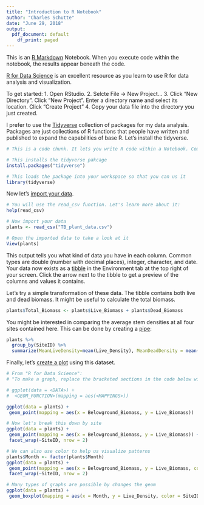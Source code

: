 ```yaml
---
title: "Introduction to R Notebook"
author: "Charles Schutte"
date: "June 29, 2018"
output:
  pdf_document: default
    df_print: paged
---
```


This is an [R Markdown](http://rmarkdown.rstudio.com) Notebook. When you execute code within the notebook, the results appear beneath the code. 

[R for Data Science](http://r4ds.had.co.nz/) is an excellent resource as you learn to use R for data analysis and visualization.

To get started:
1. Open RStudio. 
2. Selcte File -> New Project... 
3. Click "New Directory". Click "New Project". Enter a directory name and select its location. Click "Create Project"
4. Copy your data file into the directory you just created.

I prefer to use the [Tidyverse](https://www.tidyverse.org/) collection of packages for my data analysis. Packages are just collections of R functions that people have written and published to expand the capabilities of base R. Let's install the tidyverse.

```r
# This is a code chunk. It lets you write R code within a Notebook. Commented lines like this one are not run in the code.

# This installs the tidyverse pakcage
install.packages("tidyverse")

# This loads the package into your workspace so that you can us it
library(tidyverse)
```

Now let's [import your data](http://r4ds.had.co.nz/data-import.html).

```r
# You will use the read_csv function. Let's learn more about it:
help(read_csv)

# Now import your data
plants <- read_csv("TB_plant_data.csv")

# Open the imported data to take a look at it
View(plants)
```

This output tells you what kind of data you have in each column. Common types are double (number with decimal places), integer, character, and date. Your data now exists as a [tibble](http://r4ds.had.co.nz/tibbles.html) in the Environment tab at the top right of your screen. Click the arrow next to the tibble to get a preview of the columns and values it contains. 

Let's try a simple transformation of these data. The tibble contains both live and dead biomass. It might be useful to calculate the total biomass.

```r
plants$Total_Biomass <- plants$Live_Biomass + plants$Dead_Biomass
```

You might be interested in comparing the average stem densities at all four sites contained here. This can be done by creating a [pipe](http://r4ds.had.co.nz/pipes.html):

```r
plants %>% 
  group_by(SiteID) %>% 
  summarize(MeanLiveDensity=mean(Live_Density), MeanDeadDensity = mean(Dead_Density))
```

Finally, let's [create a plot](http://r4ds.had.co.nz/data-visualisation.html) using this dataset. 

```r
# From "R for Data Science":
# "To make a graph, replace the bracketed sections in the code below with a dataset, a geom function, or a collection of mappings.""

# ggplot(data = <DATA>) + 
#  <GEOM_FUNCTION>(mapping = aes(<MAPPINGS>))

ggplot(data = plants) +
 geom_point(mapping = aes(x = Belowground_Biomass, y = Live_Biomass))

# Now let's break this down by site
ggplot(data = plants) +
 geom_point(mapping = aes(x = Belowground_Biomass, y = Live_Biomass)) +
 facet_wrap(~SiteID, nrow = 2)

# We can also use color to help us visualize patterns
plants$Month <- factor(plants$Month)
ggplot(data = plants) +
 geom_point(mapping = aes(x = Belowground_Biomass, y = Live_Biomass, color = Month)) +
 facet_wrap(~SiteID, nrow = 2)

# Many types of graphs are possible by changes the geom
ggplot(data = plants) +
 geom_boxplot(mapping = aes(x = Month, y = Live_Density, color = SiteID))
```

